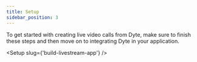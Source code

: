 ```yaml
---
title: Setup
sidebar_position: 3
---
```


To get started with creating live video calls from Dyte, make sure to finish these steps and then move on to integrating Dyte in your application.


<Setup slug={'build-livestream-app'} />

<head>
  <title>Setup Guide</title>
</head>
